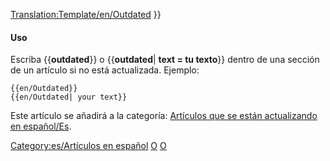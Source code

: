 <noinclude>[[Translation:Template/en/Outdated]]</noinclude>{{en/Ambox| type  = content
| image = en/Outdated content.png | alt = Contenido desactualizado
| text  = <strong>Desactualizado</strong><br />
Este artículo o sección está desactualizado. Parte de su contenido ya no es exacto debido a los cambios de la última versión. Por favor actualice este artículo. {{#IF: {{{1|}}} |<br>{{{1}}}|}}
}}<includeonly>{{{include|[[Category:es/Artículos que se están actualizando en español]]}}}</includeonly><noinclude>

====Uso====
Escriba <nowiki>{{</nowiki>'''outdated'''<nowiki>}}</nowiki> o <nowiki>{{</nowiki>'''outdated'''| '''text = tu texto'''<nowiki>}}</nowiki> dentro de una sección de un artículo si no está actualizada. Ejemplo:
<pre>
{{en/Outdated}} 
{{en/Outdated| your text}}
</pre>
Este artículo se añadirá a la categoría: [[:Category:es/Artículos que se están actualizando en español|Artículos que se están actualizando en español/Es]].

[[Category:es/Artículos en español]][[Category:en/Templates|O]][[Category:en/Message boxes|O]]</noinclude>
